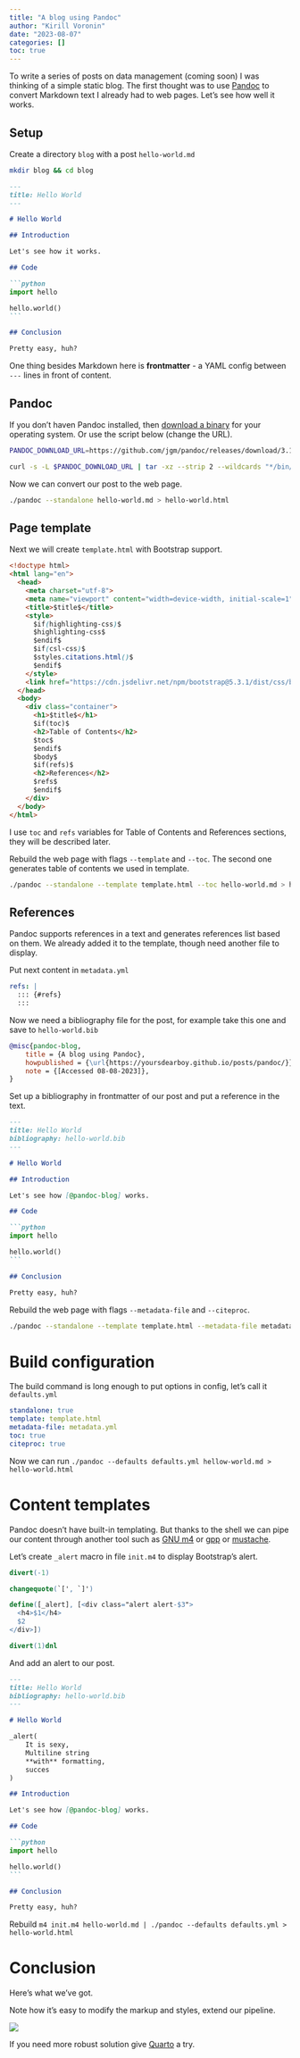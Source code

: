 ```yaml
---
title: "A blog using Pandoc"
author: "Kirill Voronin"
date: "2023-08-07"
categories: []
toc: true
---
```


To write a series of posts on data management (coming soon) I was thinking of a simple static blog.
The first thought was to use [Pandoc](https://pandoc.org) to convert Markdown text I already had to web pages.
Let's see how well it works.

## Setup

Create a directory `blog` with a post `hello-world.md`

```sh
mkdir blog && cd blog
```

````md
---
title: Hello World
---

# Hello World

## Introduction

Let's see how it works.

## Code

```python
import hello

hello.world()
```

## Conclusion

Pretty easy, huh?
````

One thing besides Markdown here is **frontmatter** - a YAML config between `---` lines in front of content.

## Pandoc

If you don't haven Pandoc installed,
then [download a binary](https://github.com/jgm/pandoc/releases/) for your operating system.
Or use the script below (change the URL).

```sh
PANDOC_DOWNLOAD_URL=https://github.com/jgm/pandoc/releases/download/3.1.6.1/pandoc-3.1.6.1-linux-amd64.tar.gz

curl -s -L $PANDOC_DOWNLOAD_URL | tar -xz --strip 2 --wildcards "*/bin/pandoc"
```

Now we can convert our post to the web page.

```sh
./pandoc --standalone hello-world.md > hello-world.html
```

## Page template

Next we will create `template.html` with Bootstrap support.

```html
<!doctype html>
<html lang="en">
  <head>
    <meta charset="utf-8">
    <meta name="viewport" content="width=device-width, initial-scale=1">
    <title>$title$</title>
    <style>
      $if(highlighting-css)$
      $highlighting-css$
      $endif$
      $if(csl-css)$
      $styles.citations.html()$
      $endif$
    </style>
    <link href="https://cdn.jsdelivr.net/npm/bootstrap@5.3.1/dist/css/bootstrap.min.css" rel="stylesheet" integrity="sha384-4bw+/aepP/YC94hEpVNVgiZdgIC5+VKNBQNGCHeKRQN+PtmoHDEXuppvnDJzQIu9" crossorigin="anonymous">
  </head>
  <body>
    <div class="container">
      <h1>$title$</h1>
      $if(toc)$
      <h2>Table of Contents</h2>
      $toc$
      $endif$
      $body$
      $if(refs)$
      <h2>References</h2>
      $refs$
      $endif$
    </div>
  </body>
</html>
```

I use `toc` and `refs` variables for Table of Contents and References sections, they will be described later.

Rebuild the web page with flags `--template` and `--toc`.
The second one generates table of contents we used in template.

```sh
./pandoc --standalone --template template.html --toc hello-world.md > hello-world.html
```

## References

Pandoc supports references in a text and generates references list based on them.
We already added it to the template, though need another file to display.

Put next content in `metadata.yml`

```yml
refs: |
  ::: {#refs}
  :::
```

Now we need a bibliography file for the post, for example take this one and save to `hello-world.bib`

```bib
@misc{pandoc-blog,
    title = {A blog using Pandoc},
    howpublished = {\url{https://yoursdearboy.github.io/posts/pandoc/}},
    note = {[Accessed 08-08-2023]},
}
```

Set up a bibliography in frontmatter of our post and put a reference in the text.

````md
---
title: Hello World
bibliography: hello-world.bib
---

# Hello World

## Introduction

Let's see how [@pandoc-blog] works.

## Code

```python
import hello

hello.world()
```

## Conclusion

Pretty easy, huh?
````

Rebuild the web page with flags `--metadata-file` and `--citeproc`.

```sh
./pandoc --standalone --template template.html --metadata-file metadata.yml --toc --citeproc hello-world.md > hello-world.html
```

# Build configuration

The build command is long enough to put options in config, let's call it `defaults.yml`

```yml
standalone: true
template: template.html
metadata-file: metadata.yml
toc: true
citeproc: true
```

Now we can run `./pandoc --defaults defaults.yml hellow-world.md > hello-world.html`

# Content templates

Pandoc doesn't have built-in templating.
But thanks to the shell we can pipe our content through another tool such as
[GNU m4](https://www.gnu.org/software/m4/) or [gpp](https://math.berkeley.edu/~auroux/software/gpp.html) or [mustache](https://mustache.github.io).

Let's create `_alert` macro in file `init.m4` to display Bootstrap's alert.

```m4
divert(-1)

changequote(`[', `]')

define([_alert], [<div class="alert alert-$3">
  <h4>$1</h4>
  $2
</div>])

divert(1)dnl
```

And add an alert to our post.

````md
---
title: Hello World
bibliography: hello-world.bib
---

# Hello World

_alert(
    It is sexy,
    Multiline string
    **with** formatting,
    succes
)

## Introduction

Let's see how [@pandoc-blog] works.

## Code

```python
import hello

hello.world()
```

## Conclusion

Pretty easy, huh?
````

Rebuild `m4 init.m4 hello-world.md | ./pandoc --defaults defaults.yml > hello-world.html`

# Conclusion

Here's what we've got.

Note how it's easy to modify the markup and styles, extend our pipeline.

![](demo.png)

If you need more robust solution give [Quarto](quarto.org) a try.
